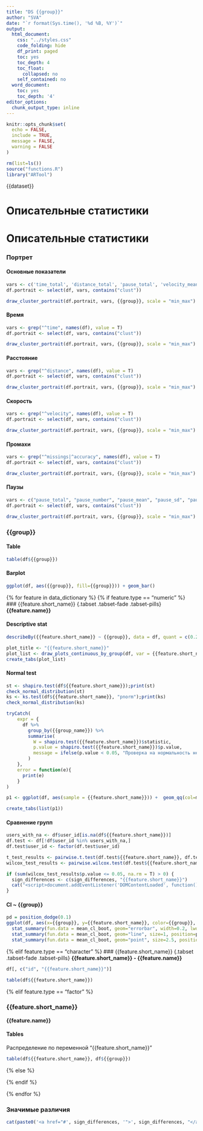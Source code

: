 ```yaml
---
title: "DS {{group}}"
author: "SVA"
date: "`r format(Sys.time(), '%d %B, %Y')`"
output:
  html_document:
    css: "../styles.css"
    code_folding: hide
    df_print: paged
    toc: yes
    toc_depth: 4
    toc_float:
      collapsed: no
    self_contained: no
  word_document:
    toc: yes
    toc_depth: '4'
editor_options:
  chunk_output_type: inline
---
```


```r
knitr::opts_chunk$set(
  echo = FALSE,
  include = TRUE,
  message = FALSE, 
  warning = FALSE
)

rm(list=ls())
source("functions.R")
library("ARTool")
```
<script>
function addClassToTitle(containerId, className) {
  // Находим контейнер по id
  var container = document.getElementById(containerId);
  if (!container) {
    console.warn('Контейнер с id "' + containerId + '" не найден.');
    return;
  }

  // Добавляем класс к найденному h3
  container.classList.add(className);
}
</script>

{{dataset}}


# Описательные статистики


# Описательные статистики

### Портрет {.tabset .tabset-fade .tabset-pills}
#### Основные показатели

```r
vars <- c('time_total', 'distance_total', 'pause_total', 'velocity_mean', 'missings_distance')
df.portrait <- select(df, vars, contains("clust"))

draw_cluster_portrait(df.portrait, vars, {{group}}, scale = "min_max")
```

#### Время
```r
vars <- grep("^time", names(df), value = T)
df.portrait <- select(df, vars, contains("clust"))

draw_cluster_portrait(df.portrait, vars, {{group}}, scale = "min_max")
```

#### Расстояние
```r
vars <- grep("^distance", names(df), value = T)
df.portrait <- select(df, vars, contains("clust"))

draw_cluster_portrait(df.portrait, vars, {{group}}, scale = "min_max")
```

#### Скорость
```r
vars <- grep("^velocity", names(df), value = T)
df.portrait <- select(df, vars, contains("clust"))

draw_cluster_portrait(df.portrait, vars, {{group}}, scale = "min_max")
```

#### Промахи
```r
vars <- grep("^missings|^accuracy", names(df), value = T)
df.portrait <- select(df, vars, contains("clust"))

draw_cluster_portrait(df.portrait, vars, {{group}}, scale = "min_max")
```

#### Паузы
```r
vars <- c("pause_total", "pause_number", "pause_mean", "pause_sd", "pause_median", "pause_trimmed", "pause_mad", "pause_min", "pause_max", "pause_range", "pause_skew", "pause_kurtosis", "pause_se", "pause_q0.25", "pause_q0.75", "pause_trend")
df.portrait <- select(df, vars, contains("clust"))

draw_cluster_portrait(df.portrait, vars, {{group}}, scale = "min_max")
```


### {{group}} {.tabset .tabset-fade .tabset-pills}

#### Table
```r
table(df${{group}})
```

#### Barplot
```r
ggplot(df, aes({{group}}, fill={{group}})) + geom_bar()
```


{% for feature in data_dictionary %}
{% if feature.type == "numeric" %}
### {{feature.short_name}} {.tabset .tabset-fade .tabset-pills}
**{{feature.name}}**

#### Descriptive stat

```r
describeBy({{feature.short_name}} ~ {{group}}, data = df, quant = c(0.25, 0.75), mat = T)
```


```r
plot_title <- "{{feature.short_name}}"
plot_list <- draw_plots_continuous_by_group(df, var = {{feature.short_name}}, df${{group}}, group_lab = "{{group}}", x_lab = "{{feature.name}}", title = plot_title)
create_tabs(plot_list)
```


#### Normal test
```r
st <- shapiro.test(df${{feature.short_name}});print(st)
check_normal_distribution(st)
ks <- ks.test(df${{feature.short_name}}, "pnorm");print(ks)
check_normal_distribution(ks)
```

```r
tryCatch(
    expr = {
      df %>%
        group_by({{group_name}}) %>%
        summarise(
          W = shapiro.test({{feature.short_name}})$statistic,
          p.value = shapiro.test({{feature.short_name}})$p.value,
          message = ifelse(p.value < 0.05, "Проверка на нормальность не пройдена", "Проверка на нормальность пройдена")
        )
    },
    error = function(e){
      print(e)
    }
)
```


```r
p1 <- ggplot(df, aes(sample = {{feature.short_name}})) +  geom_qq(col=main_color) + geom_qq_line() + labs(title = "QQPlot - {{feature.short_name}}", tabname="QQPlot", filename=paste0(plot_title, "_QQplot")) + facet_wrap(". ~ {{group}}")

create_tabs(list(p1))
```

#### Сравнение групп

```r
users_with_na <- df$user_id[is.na(df${{feature.short_name}})]
df.test <- df[!df$user_id %in% users_with_na,]
df.test$user_id <- factor(df.test$user_id)

t_test_results <- pairwise.t.test(df.test${{feature.short_name}}, df.test${{group}}, p.adjust.method = "bonferroni");t_test_results
wilcox_test_results <- pairwise.wilcox.test(df.test${{feature.short_name}}, df.test${{group}}, p.adjust.method = "bonferroni");wilcox_test_results
```

```r
if (sum(wilcox_test_results$p.value <= 0.05, na.rm = T) > 0) {
  sign_differences <- c(sign_differences, "{{feature.short_name}}")
  cat("<script>document.addEventListener('DOMContentLoaded', function() {addClassToTitle('{{feature.short_name}}', 'highlight');});</script>")
}
```

#### CI ~ {{group}}

```r
pd = position_dodge(0.1)
ggplot(df, aes(x={{group}}, y={{feature.short_name}}, color={{group}}, group={{group}})) +
  stat_summary(fun.data = mean_cl_boot, geom="errorbar", width=0.2, lwd=0.8, position=pd) +
  stat_summary(fun.data = mean_cl_boot, geom="line", size=1, position=pd) +
  stat_summary(fun.data = mean_cl_boot, geom="point", size=2.5, position = pd, pch = 15)

```


{% elif feature.type == "character" %}
### {{feature.short_name}} {.tabset .tabset-fade .tabset-pills}
**{{feature.short_name}} - {{feature.name}}**

```r
df[, c("id", "{{feature.short_name}}")]
```

```r
table(df${{feature.short_name}})
```

{% elif feature.type == "factor" %}

### {{feature.short_name}} {.tabset .tabset-fade .tabset-pills}
**{{feature.name}}**

#### Tables

Распределение по переменной "{{feature.short_name}}"

```r
table(df${{feature.short_name}}, df${{group}})
```


{% else %}

{% endif %}

{% endfor %}


### Значимые различия
```r
cat(paste0('<a href="#', sign_differences, '">', sign_differences, "</a><br>"))
```


